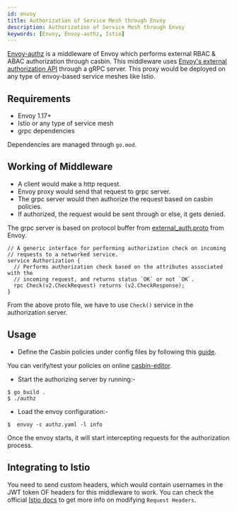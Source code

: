 ```yaml
---
id: envoy
title: Authorization of Service Mesh through Envoy
description: Authorization of Service Mesh through Envoy
keywords: [Envoy, Envoy-authz, Istio]
---
```




[Envoy-authz](https://github.com/casbin/envoy-authz) is a middleware of Envoy which performs external RBAC & ABAC authorization through casbin. This middleware uses [Envoy's external authorization API](https://www.envoyproxy.io/docs/envoy/latest/intro/arch_overview/security/ext_authz_filter.html) through a gRPC server. This proxy would be deployed on any type of envoy-based service meshes like Istio.

## Requirements

- Envoy 1.17+ 
- Istio or any type of service mesh
- grpc dependencies

Dependencies are managed through `go.mod`.

## Working of Middleware

- A client would make a http request.
- Envoy proxy would send that request to grpc server.
- The grpc server would then authorize the request based on casbin policies.
- If authorized, the request would be sent through or else, it gets denied.

The grpc server is based on protocol buffer from [external_auth.proto](https://github.com/envoyproxy/envoy/blob/master/api/envoy/service/auth/v2alpha/external_auth.proto) from Envoy.

```
// A generic interface for performing authorization check on incoming
// requests to a networked service.
service Authorization {
  // Performs authorization check based on the attributes associated with the
  // incoming request, and returns status `OK` or not `OK`.
  rpc Check(v2.CheckRequest) returns (v2.CheckResponse);
}
```
From the above proto file, we have to use `Check()` service in the authorization server.

## Usage
- Define the Casbin policies under config files by following this [guide](/docs/how-it-works).

You can verify/test your policies on online [casbin-editor](/editor).

- Start the authorizing server by running:-
```
$ go build .
$ ./authz 
```
- Load the envoy configuration:-
```
$  envoy -c authz.yaml -l info
```
Once the envoy starts, it will start intercepting requests for the authorization process.

## Integrating to Istio
You need to send custom headers, which would contain usernames in the JWT token OF headers for this middleware to work. You can check the official [Istio docs](https://istio.io/v1.4/docs/tasks/policy-enforcement/control-headers/) to get more info on modifying `Request Headers`.